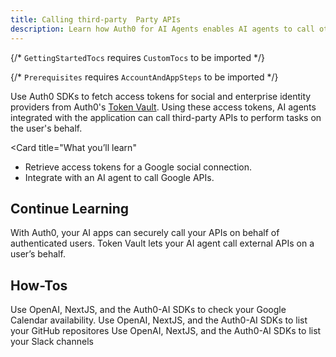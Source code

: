 ```yaml
---
title: Calling third-party  Party APIs
description: Learn how Auth0 for AI Agents enables AI agents to call other's APIs on the user's behalf.
---
```



{/* `GettingStartedTocs` requires `CustomTocs` to be imported */}

{/* `Prerequisites` requires `AccountAndAppSteps` to be imported */}


Use Auth0 SDKs to fetch access tokens for social and enterprise identity providers from Auth0's [Token Vault](https://auth0.com/docs/secure/tokens/token-vault). Using these access tokens, AI agents integrated with the application can call third-party APIs to perform tasks on the user's behalf.

<Card
  title="What you’ll learn"
>
  - Retrieve access tokens for a Google social connection.
  - Integrate with an AI agent to call Google APIs.
</Card>

<Prerequisites />

<Tabs>
  <Tab
    title="Hono"
    icon="/img/hono-light.svg"
  >
    <AIContainer>
      <DownloadManual
        repository={"auth0-samples/auth0-ai-samples"}
        folderPath={"auth0-ai-samples/call-apis-on-users-behalf/others-api/langchain-next-js"}
        />
      <UsingAI />
    </AIContainer>
    <CloudflareCallYourApi />
  </Tab>
</Tabs>

## Continue Learning

<Columns>
  <Card
    title="Call Your APIs on User's Behalf"
    horizontal
    href="/calling-apis/cloudflare/intro/call-your-apis-on-users-behalf"
  >
    With Auth0, your AI apps can securely call your APIs on behalf of authenticated users.
  </Card>
  <Card
    title="Call Other's APIs on User's Behalf"
    horizontal
    href="/calling-apis/cloudflare/intro/call-others-apis-on-users-behalf"
  >
    Token Vault lets your AI agent call external APIs on a user’s behalf.
  </Card>
</Columns>

## How-Tos

<Columns>
  <Card
    title="Check Google Calendar Availability"
    horizontal
    href="/calling-apis/cloudflare/how-tos/check-google-calendar-availability"
  >
    Use OpenAI, NextJS, and the Auth0-AI SDKs to check your Google Calendar availability.
  </Card>
  <Card
    title="List GitHub Repositories"
    horizontal
    href="/calling-apis/cloudflare/how-tos/list-github-repositories"
  >
    Use OpenAI, NextJS, and the Auth0-AI SDKs to list your GitHub repositores
  </Card>
  <Card
    title="List Slack Channels"
    horizontal
    href="/calling-apis/cloudflare/how-tos/list-slack-channels"
  >
    Use OpenAI, NextJS, and the Auth0-AI SDKs to list your Slack channels
  </Card>
</Columns>


<Panel>
  <GettingStartedTocs
    sections={[
      {
        title: "SDKs",
        links: [
          { label: "NextJS-Auth0", href: "https://github.com/auth0/nextjs-auth0" },
          { label: "Auth0-AI/Cloudflare", href: "https://github.com/auth0-lab/auth0-ai-js/tree/main/packages/ai-cloudflare" }
        ]
      },
      {
        title: "GitHub Samples",
        links: [
          { label: "LangChain + NextJS", href: "https://github.com/auth0-samples/auth0-ai-samples/tree/main/call-apis-on-users-behalf/others-api/langchain-next-js" }
        ]
      },
      {
        title: "Learn More",
        links: [
          { label: "What is Token vault?", href: "https://auth0.com/docs/secure/tokens/token-vault" },
          { label: "What is a connection?", href: "https://auth0.com/docs/authenticate/identity-providers" }
        ]
      },
      {
        title: "Integrations",
        links: [
          { label: "Google", href: "/integrations/google", target: "_self" }
        ]
      }
    ]}
  />
</Panel>

